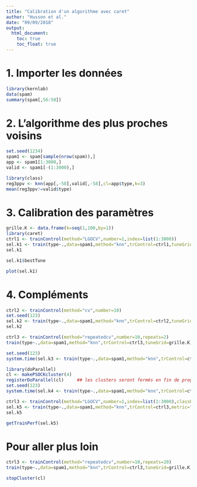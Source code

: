 ---
title: "Calibration d'un algorithme avec caret"
author: "Husson et al."
date: "09/09/2018"
output:
  html_document:
    toc: true
    toc_float: true 
---

# 1. Importer les données

```{r,message=FALSE,warning=FALSE}
library(kernlab)
data(spam)
summary(spam[,56:58])
```

# 2. L’algorithme des plus proches voisins

```{r}
set.seed(1234)
spam1 <- spam[sample(nrow(spam)),]
app <- spam1[1:3000,]
valid <- spam1[-(1:3000),]
```

```{r,message=FALSE,warning=FALSE}
library(class)
reg3ppv <- knn(app[,-58],valid[,-58],cl=app$type,k=3)
mean(reg3ppv!=valid$type)
```

# 3. Calibration des paramètres

```{r,message=FALSE,warning=FALSE}
grille.K <- data.frame(k=seq(1,100,by=1))
library(caret)
ctrl1 <- trainControl(method="LGOCV",number=1,index=list(1:3000))
sel.k1 <- train(type~.,data=spam1,method="knn",trControl=ctrl1,tuneGrid=grille.K)
sel.k1
```

```{r}
sel.k1$bestTune
```

```{r}
plot(sel.k1)
```

# 4. Compléments

```{r}
ctrl2 <- trainControl(method="cv",number=10)
set.seed(123)
sel.k2 <- train(type~.,data=spam1,method="knn",trControl=ctrl2,tuneGrid=grille.K)
sel.k2
```

```{r}
ctrl3 <- trainControl(method="repeatedcv",number=10,repeats=2)
train(type~.,data=spam1,method="knn",trControl=ctrl3,tuneGrid=grille.K)
```

```{r,message=FALSE,warning=FALSE}
set.seed(123)
system.time(sel.k3 <- train(type~.,data=spam1,method="knn",trControl=ctrl2,tuneGrid=grille.K))

library(doParallel)
cl <- makePSOCKcluster(4)
registerDoParallel(cl)     ## les clusters seront fermés en fin de programme
set.seed(123)
system.time(sel.k4 <- train(type~.,data=spam1,method="knn",trControl=ctrl2,tuneGrid=grille.K))
```

```{r}
ctrl3 <- trainControl(method="LGOCV",number=1,index=list(1:3000),classProbs=TRUE,summary=twoClassSummary)
sel.k5 <- train(type~.,data=spam1,method="knn",trControl=ctrl3,metric="ROC",tuneGrid=grille.K)
sel.k5
```

```{r}
getTrainPerf(sel.k5)
```

# Pour aller plus loin

```{r}
ctrl3 <- trainControl(method="repeatedcv",number=10,repeats=20)
train(type~.,data=spam1,method="knn",trControl=ctrl3,tuneGrid=grille.K)
```
```{r}
stopCluster(cl)
```


